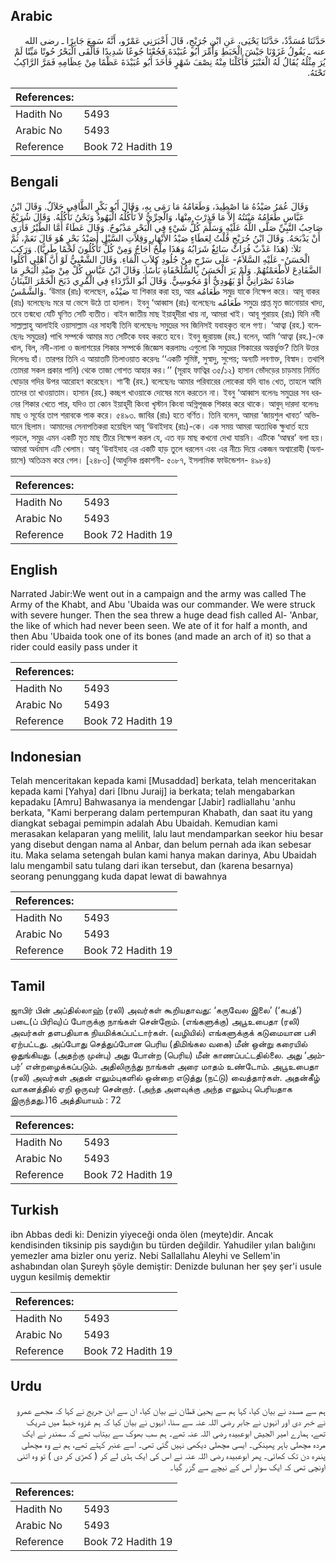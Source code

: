 ## Arabic


<div dir="rtl" lang="ar" style={{fontSize:'larger',backgroundColor:'#f8f9fa',padding:20}}>
حَدَّثَنَا مُسَدَّدٌ، حَدَّثَنَا يَحْيَى، عَنِ ابْنِ جُرَيْجٍ، قَالَ أَخْبَرَنِي عَمْرٌو، أَنَّهُ سَمِعَ جَابِرًا ـ رضى الله عنه ـ يَقُولُ غَزَوْنَا جَيْشَ الْخَبَطِ وَأُمِّرَ أَبُو عُبَيْدَةَ فَجُعْنَا جُوعًا شَدِيدًا فَأَلْقَى الْبَحْرُ حُوتًا مَيِّتًا لَمْ يُرَ مِثْلُهُ يُقَالُ لَهُ الْعَنْبَرُ فَأَكَلْنَا مِنْهُ نِصْفَ شَهْرٍ فَأَخَذَ أَبُو عُبَيْدَةَ عَظْمًا مِنْ عِظَامِهِ فَمَرَّ الرَّاكِبُ تَحْتَهُ‏.‏
</div>
<div style={{backgroundColor:'#f8f9fa',padding:20, marginBottom: 10}}><table> <thead> <tr> <th>References:</th> <th></th> </tr> </thead> <tbody><tr><td>Hadith No</td><td>5493</td></tr><tr><td>Arabic No</td><td>5493</td></tr><tr><td>Reference</td><td>Book 72 Hadith 19</td></tr></tbody></table></div>

## Bengali


<div dir="ltr" lang="bn" style={{fontSize:'larger',backgroundColor:'#f8f9fa',padding:20}}>
وَقَالَ عُمَرُ صَيْدُهُ مَا اصْطِيدَ، وَطَعَامُهُ مَا رَمَى بِهِ، وَقَالَ أَبُو بَكْرٍ الطَّافِي حَلاَلٌ. وَقَالَ ابْنُ عَبَّاسٍ طَعَامُهُ مَيْتَتُهُ إِلاَّ مَا قَذِرْتَ مِنْهَا، وَالْجِرِّيُّ لاَ تَأْكُلُهُ الْيَهُودُ وَنَحْنُ نَأْكُلُهُ. وَقَالَ شُرَيْحٌ صَاحِبُ النَّبِيِّ صَلَّى اللَّهُ عَلَيْهِ وَسَلَّمَ كُلُّ شَيْءٍ فِي الْبَحْرِ مَذْبُوحٌ. وَقَالَ عَطَاءٌ أَمَّا الطَّيْرُ فَأَرَى أَنْ يَذْبَحَهُ. وَقَالَ ابْنُ جُرَيْجٍ قُلْتُ لِعَطَاءٍ صَيْدُ الأَنْهَارِ وَقِلاَتِ السَّيْلِ أَصَيْدُ بَحْرٍ هُوَ قَالَ نَعَمْ، ثُمَّ تَلاَ: (هَذَا عَذْبٌ فُرَاتٌ سَائِغٌ شَرَابُهُ وَهَذَا مِلْحٌ أُجَاجٌ وَمِنْ كُلٍّ تَأْكُلُونَ لَحْمًا طَرِيًّا). وَرَكِبَ الْحَسَنُ- عَلَيْهِ السَّلاَمُ- عَلَى سَرْجٍ مِنْ جُلُودِ كِلاَبِ الْمَاءِ. وَقَالَ الشَّعْبِيُّ لَوْ أَنَّ أَهْلِي أَكَلُوا الضَّفَادِعَ لأَطْعَمْتُهُمْ. وَلَمْ يَرَ الْحَسَنُ بِالسُّلَحْفَاةِ بَأْسًا. وَقَالَ ابْنُ عَبَّاسٍ كُلْ مِنْ صَيْدِ الْبَحْرِ مَا صَادَهُ نَصْرَانِيٌّ أَوْ يَهُودِيٌّ أَوْ مَجُوسِيٌّ. وَقَالَ أَبُو الدَّرْدَاءِ فِي الْمُرِي ذَبَحَ الْخَمْرَ النِّينَانُ وَالشَّمْسُ. ‘উমার (রাঃ) বলেছেন, صَيْدُه যা শিকার করা হয়, আর طَعَامُه সমুদ্র যাকে নিক্ষেপ করে। আবূ বাকর (রাঃ) বলেছেনঃ মরে যা ভেসে উঠে তা হালাল। ইবনু ‘আব্বাস (রাঃ) বলেছেনঃ طَعَامُه সমুদ্রে প্রাপ্ত মৃত জানোয়ার খাদ্য, তবে তন্মধ্যে যেটি ঘৃণিত সেটি ব্যতীত। বাইন জাতীয় মাছ ইয়াহূদীরা খায় না, আমরা খাই। আবূ শুরায়হ (রাঃ) যিনি নবী সাল্লাল্লাহু আলাইহি ওয়াসাল্লাম এর সাহাবী তিনি বলেছেনঃ সমুদ্রের সব জিনিসই যবাহকৃত বলে গণ্য। ‘আত্বা (রহ.) বলেছেনঃ সমুদ্রের) পাখি সম্পর্কে আমার মত সেটিকে যবহ করতে হবে। ইবনু জুরায়জ (রহ.) বলেন, আমি ‘আত্বা (রহ.)-কে খাল, বিল, নদী-নালা ও জলাশয়ের শিকার সম্পর্কে জিজ্ঞেস করলামঃ এগুলো কি সমুদ্রের শিকারের অন্তর্ভুক্ত? তিনি উত্তর দিলেনঃ হাঁ। তারপর তিনি এ আয়াতটি তিলাওয়াত করেনঃ ‘‘একটি সুমিষ্ট, সুস্বাদু, সুপেয়; অন্যটি লবণাক্ত, বিস্বাদ। তথাপি তোমরা সকল প্রকার পানি) থেকে তাজা গোশত আহার কর।’’ (সূরাহ ফাত্বির ৩৫/১২) হাসান ভোঁদড়ের চাড়মায় নির্মিত ঘোড়ার গদির উপর আরোহণ করেছেন। শা‘বী (রহ.) বলেছেনঃ আমার পরিবারের লোকেরা যদি ব্যাঙ খেত, তাহলে আমি তাদের তা খাওয়াতাম। হাসান (রহ.) কচ্ছপ খাওয়াকে দোষের মনে করতেন না। ইবনু ‘আব্বাস বলেনঃ সমুদ্রের সব ধরনের শিকার খেতে পার, যদিও তা কোন ইয়াহূদী কিংবা খৃস্টান কিংবা অগ্নিপূজক শিকার করে থাকে। আবুদ্ দারদা বলেনঃ মাছ ও সূর্যের তাপ শরাবকে পাক করে। ৫৪৯৩. জাবির (রাঃ) হতে বর্ণিত। তিনি বলেন, আমরা ‘জায়শুল খাবত’ অভিযানে ছিলাম। আমাদের সেনাপতিকরা হয়েছিল আবূ ‘উবাইদাহ (রাঃ)-কে। এক সময় আমরা অত্যধিক ক্ষুধার্ত হয়ে পড়লে, সমুদ্র এমন একটি মৃত মাছ তীরে নিক্ষেপ করল যে, এত বড় মাছ কখনো দেখা যায়নি। এটিকে ‘আম্বর’ বলা হয়। আমরা অর্ধমাস এটি খেলাম। আবূ ‘উবাইদাহ এর একটি হাড় তুলে ধরলেন এবং এর নীচে দিয়ে একজন অশ্বারোহী (অনায়াসে) অতিক্রম করে গেল। [২৪৮৩] (আধুনিক প্রকাশনী- ৫০৮৭, ইসলামিক ফাউন্ডেশন- ৪৯৮৪)
</div>
<div style={{backgroundColor:'#f8f9fa',padding:20, marginBottom: 10}}><table> <thead> <tr> <th>References:</th> <th></th> </tr> </thead> <tbody><tr><td>Hadith No</td><td>5493</td></tr><tr><td>Arabic No</td><td>5493</td></tr><tr><td>Reference</td><td>Book 72 Hadith 19</td></tr></tbody></table></div>

## English


<div dir="ltr" lang="en" style={{fontSize:'larger',backgroundColor:'#f8f9fa',padding:20}}>
Narrated Jabir:We went out in a campaign and the army was called The Army of the Khabt, and Abu 'Ubaida was our commander. We were struck with severe hunger. Then the sea threw a huge dead fish called Al- 'Anbar, the like of which had never been seen. We ate of it for half a month, and then Abu 'Ubaida took one of its bones (and made an arch of it) so that a rider could easily pass under it
</div>
<div style={{backgroundColor:'#f8f9fa',padding:20, marginBottom: 10}}><table> <thead> <tr> <th>References:</th> <th></th> </tr> </thead> <tbody><tr><td>Hadith No</td><td>5493</td></tr><tr><td>Arabic No</td><td>5493</td></tr><tr><td>Reference</td><td>Book 72 Hadith 19</td></tr></tbody></table></div>

## Indonesian


<div dir="ltr" lang="id" style={{fontSize:'larger',backgroundColor:'#f8f9fa',padding:20}}>
Telah menceritakan kepada kami [Musaddad] berkata, telah menceritakan kepada kami [Yahya] dari [Ibnu Juraij] ia berkata; telah mengabarkan kepadaku [Amru] Bahwasanya ia mendengar [Jabir] radliallahu 'anhu berkata, "Kami berperang dalam pertempuran Khabath, dan saat itu yang diangkat sebagai pemimpin adalah Abu Ubaidah. Kemudian kami merasakan kelaparan yang melilit, lalu laut mendamparkan seekor hiu besar yang disebut dengan nama al Anbar, dan belum pernah ada ikan sebesar itu. Maka selama setengah bulan kami hanya makan darinya, Abu Ubaidah lalu mengambil satu tulang dari ikan tersebut, dan (karena besarnya) seorang penunggang kuda dapat lewat di bawahnya
</div>
<div style={{backgroundColor:'#f8f9fa',padding:20, marginBottom: 10}}><table> <thead> <tr> <th>References:</th> <th></th> </tr> </thead> <tbody><tr><td>Hadith No</td><td>5493</td></tr><tr><td>Arabic No</td><td>5493</td></tr><tr><td>Reference</td><td>Book 72 Hadith 19</td></tr></tbody></table></div>

## Tamil


<div dir="ltr" lang="ta" style={{fontSize:'larger',backgroundColor:'#f8f9fa',padding:20}}>
ஜாபிர் பின் அப்தில்லாஹ் (ரலி) அவர்கள் கூறியதாவது: ‘கருவேல இலை’ (‘கபத்’) படை(ப் பிரிவு)ப் போருக்கு நாங்கள் சென்றோம். (எங்களுக்கு) அபூஉபைதா (ரலி) அவர்கள் தளபதியாக நியமிக்கப்பட்டார்கள். (வழியில்) எங்களுக்குக் கடுமையான பசி ஏற்பட்டது. அப்போது செத்துப்போன பெரிய (திமிங்கல வகை) மீன் ஒன்று கரையில் ஒதுங்கியது. (அதற்கு முன்பு) அது போன்ற (பெரிய) மீன் காணப்பட்டதில்லை. அது ‘அம்பர்’ என்றழைக்கப்படும். அதிலிருந்து நாங்கள் அரை மாதம் உண்டோம். அபூஉபைதா (ரலி) அவர்கள் அதன் எலும்புகளில் ஒன்றை எடுத்து (நட்டு) வைத்தார்கள். அதன்கீழ் வாகனத்தில் ஏறி ஒருவர் சென்றார். (அந்த அளவுக்கு அந்த எலும்பு பெரியதாக இருந்தது.)16 அத்தியாயம் : 72
</div>
<div style={{backgroundColor:'#f8f9fa',padding:20, marginBottom: 10}}><table> <thead> <tr> <th>References:</th> <th></th> </tr> </thead> <tbody><tr><td>Hadith No</td><td>5493</td></tr><tr><td>Arabic No</td><td>5493</td></tr><tr><td>Reference</td><td>Book 72 Hadith 19</td></tr></tbody></table></div>

## Turkish


<div dir="ltr" lang="tr" style={{fontSize:'larger',backgroundColor:'#f8f9fa',padding:20}}>
ibn Abbas dedi ki: Denizin yiyeceği onda ölen (meyte)dir. Ancak kendisinden tiksinip pis saydığın bu türden değildir. Yahudiler yılan balığını yemezler ama bizler onu yeriz. Nebi Sallallahu Aleyhi ve Sellem'in ashabından olan Şureyh şöyle demiştir: Denizde bulunan her şey şer'i usule uygun kesilmiş demektir
</div>
<div style={{backgroundColor:'#f8f9fa',padding:20, marginBottom: 10}}><table> <thead> <tr> <th>References:</th> <th></th> </tr> </thead> <tbody><tr><td>Hadith No</td><td>5493</td></tr><tr><td>Arabic No</td><td>5493</td></tr><tr><td>Reference</td><td>Book 72 Hadith 19</td></tr></tbody></table></div>

## Urdu


<div dir="rtl" lang="ur" style={{fontSize:'larger',backgroundColor:'#f8f9fa',padding:20}}>
ہم سے مسدد نے بیان کیا، کہا ہم سے یحییٰ قطان نے بیان کیا، ان سے ابن جریج نے کہا کہ مجھے عمرو نے خبر دی اور انہوں نے جابر رضی اللہ عنہ سے سنا، انہوں نے بیان کیا کہ ہم غزوہ خبط میں شریک تھے، ہمارے امیر الجیش ابوعبیدہ رضی اللہ عنہ تھے۔ ہم سب بھوک سے بیتاب تھے کہ سمندر نے ایک مردہ مچھلی باہر پھینکی۔ ایسی مچھلی دیکھی نہیں گئی تھی۔ اسے عنبر کہتے تھے، ہم نے وہ مچھلی پندرہ دن تک کھائی۔ پھر ابوعبیدہ رضی اللہ عنہ نے اس کی ایک ہڈی لے کر ( کھڑی کر دی ) تو وہ اتنی اونچی تھی کہ ایک سوار اس کے نیچے سے گزر گیا۔
</div>
<div style={{backgroundColor:'#f8f9fa',padding:20, marginBottom: 10}}><table> <thead> <tr> <th>References:</th> <th></th> </tr> </thead> <tbody><tr><td>Hadith No</td><td>5493</td></tr><tr><td>Arabic No</td><td>5493</td></tr><tr><td>Reference</td><td>Book 72 Hadith 19</td></tr></tbody></table></div>